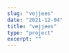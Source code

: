 ```yaml
---
slug: "vejjees"
date: "2021-12-04"
title: "vejjees"
type: "project"
excerpt: ""
---
```





<div style={{display: "flex"}}>
    <Clip width="300px" 
        src="/video/PR-01-540.mp4"
        loop
    />
    <Clip width="300px" 
        src="/video/PR-02-540.mp4"
        loop
    />
    <Clip width="300px" 
        src="/video/PR-03-540.mp4"
        loop
    />
    <Clip width="300px" 
        src="/video/PR-04-540.mp4"
        loop
    />
    <Clip width="300px" 
        src="/video/PR-05-540.mp4"
        loop
    />
    <Clip width="300px" 
        src="/video/PR-06-540.mp4"
        loop
    />
    <Clip width="300px" 
        src="/video/PR-07-540.mp4"
        loop
    />
    <Clip width="300px" 
        src="/video/PR-08-540.mp4"
        loop
    />
    <Clip width="300px" 
        src="/video/PR-09-540.mp4"
        loop
    />
    <Clip width="300px" 
        src="/video/PR-10-540.mp4"
        loop
    />
    <Clip width="300px" 
        src="/video/PR-11-540.mp4"
        loop
    />
    <Clip width="300px" 
        src="/video/PR-12-540.mp4"
        loop
    />
    <Clip width="300px" 
        src="/video/PR-13-540.mp4"
        loop
    />
    <Clip width="300px" 
        src="/video/PR-14-540.mp4"
        loop
    />
    <Clip width="300px" 
        src="/video/PR-15-540.mp4"
        loop
    />
    <Clip width="300px" 
        src="/video/PR-16-540.mp4"
        loop
    />
</div>


